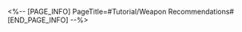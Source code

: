 <%-- [PAGE_INFO]
PageTitle=#Tutorial/Weapon Recommendations#
[END_PAGE_INFO] --%>
{{Tutorial
|sort      = 834301
|title     = Weapon Recommendations
|subtitle  = 
|type      = 
|about     = 
|image1    = Tutorial Weapon Recommendations 1.png{{subst:void|<!--$UPLOAD:<<SpriteOutput/TutorialPic/TutorialPage_834301.png>-<Tutorial Weapon Recommendations 1.png>-<Tutorial Files>>-->}}
|text1     = This Stage's Initial Weapon: {{Color|h|nobold=1|Flaming Scepter}}<br />"Flaming Scepter" ignites the HP of allies and enemies, and triggers an explosion. The higher the amount of {{Color|h|nobold=1|allies' HP}} ignited, the higher the DMG dealt during the explosion.<br />Prioritize the upgrade of the initial {{Color|h|nobold=1|weapon level}} and obtain their {{Color|h|nobold=1|resonant accessories}} to ascend your weapon to a {{Color|h|nobold=1|legendary weapon}}!
|image2    = Tutorial Weapon Recommendations 2.png{{subst:void|<!--$UPLOAD:<<SpriteOutput/TutorialPic/TutorialPage_834302.png>-<Tutorial Weapon Recommendations 2.png>-<Tutorial Files>>-->}}
|text2     = Weapons Combination Recommendations<br />HP Change: Flaming Scepter and Carbonated Shooter<br />Fire and Imaginary Type: Flaming Scepter, Carbonated Shooter, and Lucky Roulette<br />Launch-Trait: Carbonated Shooter, Lucky Roulette, and Spear of Eternal Ice
}}